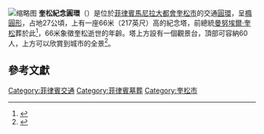 [[File:Quezon_Memorial_Circle_-_top_shot_from_City_Hall_(Diliman,_Quezon_City)(2018-02-07).jpg|缩略图]]
'''奎松紀念圓環'''（{{lang-en|Quezon Memorial Circle}}）是位於[[菲律賓|菲律賓]][[馬尼拉大都會|馬尼拉大都會]][[奎松市|奎松市]]的交通[[圓環|圓環]]，呈[[橢圓形|橢圓形]]，占地27公頃，上有一座66米（217英尺）高的紀念塔，前總統[[曼努埃爾·奎松|曼努埃爾·奎松]]葬於此<ref name="GovPH-QuezonMemorial">{{cite web|title=Introduction|url=https://www.officialgazette.gov.ph/quezonmemorial/|website=Quezon Memorial Shrine|accessdate=27 February 2016|quote=The Quezon Memorial Shrine is dedicated to the unrivalled legacy of the first president of the Commonwealth of the Philippines, Manuel L. Quezon. It is a national shrine highlighted by a 66-meter trylon monument at the heart of Quezon City’s most important park. The monument’s three columns and angels bowed in grief, holding sampaguita wreaths, represent Luzon, Visayas, and Mindanao. It has a museum that features Quezoniana relics and memorabilia, and a mausoleum where the remains of Quezon and his wife, Aurora Aragon Quezon, were interred.|archive-date=2018-09-06|archive-url=https://web.archive.org/web/20180906022143/http://www.officialgazette.gov.ph/quezonmemorial/|dead-url=no}}</ref>，66米象徵奎松逝世的年齡。塔上方設有一個觀景台，頂部可容納60人，上方可以欣賞到城市的全景<ref>{{Cite book|title = Arkitekturang Filipino: A History of Architecture and Urbanism in the Philippines|last = Lico|first = Gerard|publisher = The University of the Philippines Press|year = 2008|isbn = 978-971-542-579-7|location = Quezon City|pages = 398}}</ref>。

== 參考文獻 ==
{{reflist}}
{{Commons category|Quezon Memorial Circle}}

{{coord|14|39|05.1|N|121|02|57|E|region:PH|format=dms|display=title}}
{{struct-stub}}

[[Category:菲律賓交通|Category:菲律賓交通]]
[[Category:菲律賓墓葬|Category:菲律賓墓葬]]
[[Category:奎松市|Category:奎松市]]